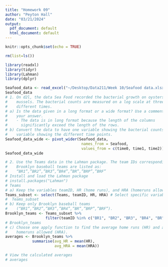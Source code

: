 ```yaml
---
title: "Homework 09"
author: "Peyton Hall"
date: "03/21/2024"
output:
  pdf_document: default
  html_document: default
---
```


```r
knitr::opts_chunk$set(echo = TRUE)
```

```r
rm(list=ls())
```

```r
library(readxl)
library(tidyr)
library(Lahman)
library(dplyr)
```


```r
Seafood_data <- read_excel("~/Desktop/Data211/Week 10/Seafood data.xlsx")
Seafood_data
# 1. On d2l, the data Sea Food recorded the bacterial growth on oysters and 
#    mussels. The bacterial counts are measured on a log scale at three 
#    different times.
# a) Is the data given in a long format or a wide format? Use a comment to write
#    your answer.
#    - The data is in long format because the length of the columns 
#      significantly exceed the length of the rows.
# b) Convert the data to have one variable showing the bacterial counts and one 
#    variable showing the different time points.
Seafood_data_wide <- pivot_wider(Seafood_data, 
                                  names_from = Seafood, 
                                  values_from = c(time0, time1, time2))
Seafood_data_wide
```

```r
# 2. Use the Teams data in the Lahman package. The team IDs corresponding to 
#    Brooklyn baseball teams are listed as: 
#    “BR1”,”BR2”,”BR3”,”BR4”,”BR”,”BRP”,”BRF”
# Install and load the Lahman package
# install.packages("Lahman")
# Teams
# a) Keep the variables teamID, HR (home runs), and HRA (homeruns allowed).
Teams_subset <- select(Teams, teamID, HR, HRA) # Select specific variables
#  Teams_subset
# b) Keep only Brooklyn baseball teams 
#    (“BR1”,”BR2”,”BR3”,”BR4”,”BR”,”BRP”,”BRF”).
Brooklyn_teams <- Teams_subset %>%
                  filter(teamID %in% c("BR1", "BR2", "BR3", "BR4", "BR", "BRP", "BRF"))
# Brooklyn_teams
# c) Choose one apply function to find the average home runs (HR) and average 
#    homeruns allowed (HRA).
averages <- Brooklyn_teams %>%
            summarise(avg_HR = mean(HR),
                      avg_HRA = mean(HRA))

# View the calculated averages
# averages
```